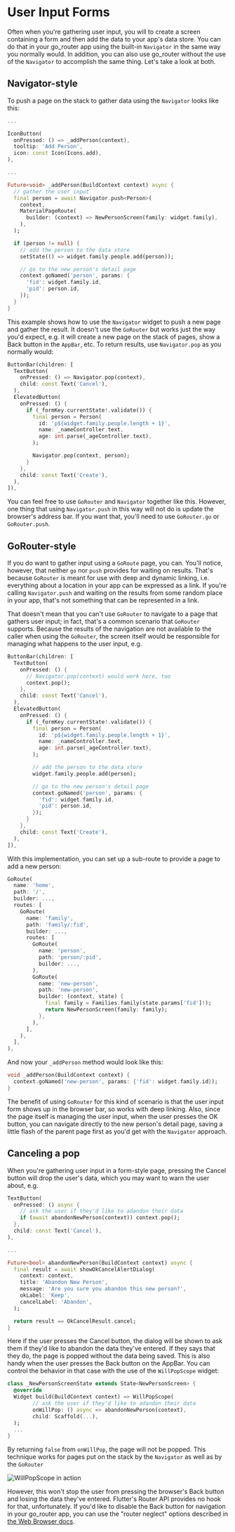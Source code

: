 # User Input Forms

Often when you're gathering user input, you will to create a screen containing a
form and then add the data to your app's data store. You can do that in your
go_router app using the built-in `Navigator` in the same way you normally would.
In addition, you can also use go_router without the use of the `Navigator` to
accomplish the same thing. Let's take a look at both.

## Navigator-style

To push a page on the stack to gather data using the `Navigator` looks like
this:

```dart
...

IconButton(
  onPressed: () => _addPerson(context),
  tooltip: 'Add Person',
  icon: const Icon(Icons.add),
),

...

Future<void> _addPerson(BuildContext context) async {
  // gather the user input
  final person = await Navigator.push<Person>(
    context,
    MaterialPageRoute(
      builder: (context) => NewPersonScreen(family: widget.family),
    ),
  );

  if (person != null) {
    // add the person to the data store
    setState(() => widget.family.people.add(person));

    // go to the new person's detail page
    context.goNamed('person', params: {
      'fid': widget.family.id,
      'pid': person.id,
    });
  }
}
```

This example shows how to use the `Navigator` widget to push a new page and
gather the result. It doesn't use the `GoRouter` but works just the way you'd
expect, e.g. it will create a new page on the stack of pages, show a Back button
in the `AppBar`, etc. To return results, use `Navigator.pop` as you normally
would:

```dart
ButtonBar(children: [
  TextButton(
    onPressed: () => Navigator.pop(context),
    child: const Text('Cancel'),
  ),
  ElevatedButton(
    onPressed: () {
      if (_formKey.currentState!.validate()) {
        final person = Person(
          id: 'p${widget.family.people.length + 1}',
          name: _nameController.text,
          age: int.parse(_ageController.text),
        );

        Navigator.pop(context, person);
      }
    },
    child: const Text('Create'),
  ),
]),
```

You can feel free to use `GoRouter` and `Navigator` together like this. However,
one thing that using `Navigator.push` in this way will not do is update the
browser's address bar. If you want that, you'll need to use `GoRouter.go` or
`GoRouter.push`.

## GoRouter-style

If you do want to gather input using a `GoRoute` page, you can. You'll notice,
however, that neither `go` nor `push` provides for waiting on results. That's
because `GoRouter` is meant for use with deep and dynamic linking, i.e.
everything about a location in your app can be expressed as a link. If you're
calling `Navigator.push` and waiting on the results from some random place in
your app, that's not something that can be represented in a link.

That doesn't mean that you can't use `GoRouter` to navigate to a page that
gathers user input; in fact, that's a common scenario that `GoRouter` supports.
Because the results of the navigation are not available to the caller when using
the `GoRouter`, the screen itself would be responsible for managing what happens
to the user input, e.g.

```dart
ButtonBar(children: [
  TextButton(
    onPressed: () {
      // Navigator.pop(context) would work here, too
      context.pop();
    },
    child: const Text('Cancel'),
  ),
  ElevatedButton(
    onPressed: () {
      if (_formKey.currentState!.validate()) {
        final person = Person(
          id: 'p${widget.family.people.length + 1}',
          name: _nameController.text,
          age: int.parse(_ageController.text),
        );

        // add the person to the data store
        widget.family.people.add(person);

        // go to the new person's detail page
        context.goNamed('person', params: {
          'fid': widget.family.id,
          'pid': person.id,
        });
      }
    },
    child: const Text('Create'),
  ),
]),
```

With this implementation, you can set up a sub-route to provide a page to add a
new person:

```dart
GoRoute(
  name: 'home',
  path: '/',
  builder: ...,
  routes: [
    GoRoute(
      name: 'family',
      path: 'family/:fid',
      builder: ...,
      routes: [
        GoRoute(
          name: 'person',
          path: 'person/:pid',
          builder: ...,
        ),
        GoRoute(
          name: 'new-person',
          path: 'new-person',
          builder: (context, state) {
            final family = Families.family(state.params['fid']!);
            return NewPersonScreen(family: family);
          },
        ),
      ],
    ),
  ],
),
```

And now your `_addPerson` method would look like this:

```dart
void _addPerson(BuildContext context) {
  context.goNamed('new-person', params: {'fid': widget.family.id});
}
```

The benefit of using `GoRouter` for this kind of scenario is that the user input
form shows up in the browser bar, so works with deep linking. Also, since the
page itself is managing the user input, when the user presses the OK button, you
can navigate directly to the new person's detail page, saving a little flash of
the parent page first as you'd get with the `Navigator` approach.

## Canceling a pop

When you're gathering user input in a form-style page, pressing the Cancel
button will drop the user's data, which you may want to warn the user about,
e.g.

```dart
TextButton(
  onPressed: () async {
    // ask the user if they'd like to adandon their data
    if (await abandonNewPerson(context)) context.pop();
  },
  child: const Text('Cancel'),
),

...

Future<bool> abandonNewPerson(BuildContext context) async {
  final result = await showOkCancelAlertDialog(
    context: context,
    title: 'Abandon New Person',
    message: 'Are you sure you abandon this new person?',
    okLabel: 'Keep',
    cancelLabel: 'Abandon',
  );

  return result == OkCancelResult.cancel;
}
```

Here if the user presses the Cancel button, the dialog will be shown to ask them
if they'd like to abandon the data they've entered. If they says that they do,
the page is popped without the data being saved. This is also handy when the
user presses the Back button on the AppBar. You can control the behavior in that
case with the use of the `WillPopScope` widget:

```dart
class _NewPersonScreenState extends State<NewPersonScreen> {
  @override
  Widget build(BuildContext context) => WillPopScope(
        // ask the user if they'd like to adandon their data
        onWillPop: () async => abandonNewPerson(context),
        child: Scaffold(...),
  );
  ...
}
```

By returning `false` from `onWillPop`, the page will not be popped. This
technique works for pages put on the stack by the `Navigator` as well as by the
`GoRouter`

![WillPopScope in action](/images/willpopscope.png)

However, this won't stop the user from pressing the browser's Back button and
losing the data they've entered. Flutter's Router API provides no hook for that,
unfortunately. If you'd like to disable the Back button for navigation in your
go_router app, you can use the "router neglect" options described in [the Web
Browser docs](/web-history).